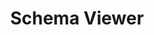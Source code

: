 ---
title: "Schema Viewer"
metaTitle: "Schema Viewer"
metaDescription: "Schema Viewer"
staticLink: true
---